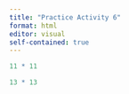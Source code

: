 ```yaml
---
title: "Practice Activity 6"
format: html
editor: visual
self-contained: true
---
```


```r
11 * 11

```

```r
13 * 13

```
